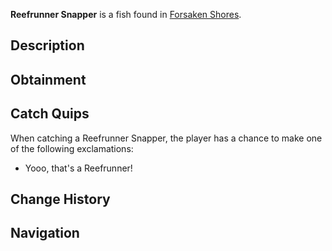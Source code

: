 {{FishInfobox
|image          = Reefrunner Snapper.png
|rarity         = Rare
|sea            = First Sea
|location       = [[Forsaken Shores]]
|sublocation    = 
|sources        = Fishing Rod
|radar_location = 
|prog_speed     = -30
|xp             = 200
|weather        = 
|time           = Day
|season         = 
|bait           = Insect
|base_weight    = 25
|base_value     = 750
|weight_range   = 17
|base_chance    = 35
|base_resil     = 25
}}
'''Reefrunner Snapper''' is a {{Rarity|Rare}} fish found in [[Forsaken Shores]].

== Description ==
{{Description|Bold yet wary, the Reefunner Snapper darts around reefs. A popular, rare catch for reef fishers.|Bestiary Entry}}

== Obtainment ==
{{Description|commonly caught in Forsaken Shores.|Bestiary Hint}}
{{Fish Availability|
Forsaken Shores/Coral Reef
Forsaken Shores/Freshwater Pond
Forsaken Shores/Surrounding Ocean
|top_rods      = 
Leviathan's Fang Rod\262233.47\155206.67;
Free Spirit Rod\236619.85\136689.09;
Trident Rod\228847.99\132199.49;
Krampus's Rod\201816.78\98293.77;
Magma Rod\196641.99\95773.42;
Buddy Bond Rod\134422.76\65469.88;
Plastic Rod\161940.47\78872.23;
Flimsy Rod\118700.8\127223.4;
No-Life Rod\184206.51\108758.94;
Nocturnal Rod\77849.97\104974.31;
Training Rod\114529.03\82095.02;
Ethereal Prism Rod\186220.95\108032.55;
Seraphic Rod\182221.42\106725.74;
Rod Of The Forgotten Fang\169471.54\99356.12;
Challenger's Rod\166508.57\98232.83;
Rod Of The Exalted One\156478.12\92907.04;
Rod Of The Depths\151773.06\89232.67;
Zeus Rod\150286.7\88920.97;
Verdant Shear Rod\148158.99\87813.75;
Blazebringer Rod\143217.44\84738.26;
Depthseeker Rod\139084.05\81619.08;
Avalanche Rod\128792.51\73248.34;
Volcanic Rod\125167.77\72306.14;
Steady Rod\59325.59\26753.31
|recommended   = Trident Rod
}}

== Catch Quips ==
When catching a Reefrunner Snapper, the player has a chance to make one of the following exclamations:
* Yooo, that's a Reefrunner!

== Change History ==
{{Change History|{{subst:Current Version}}}}

== Navigation ==
{{Fish Navbox|Forsaken Shores}}